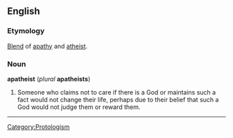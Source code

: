 ==English==
===Etymology===
[[Blend]] of [[apathy]] and [[atheist]].

===Noun===
'''apatheist''' (''plural'' '''apatheists''')

#Someone who claims not to care if there is a God or maintains such a fact would not change their life, perhaps due to their belief that such a God would not judge them or reward them.

----
{{protologism}}
[[Category:Protologism]]
